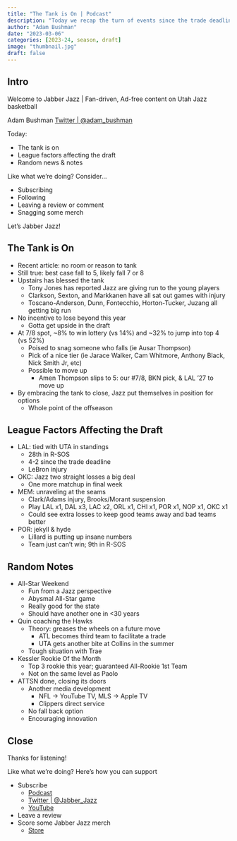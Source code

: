```yaml
---
title: "The Tank is On | Podcast"
description: "Today we recap the turn of events since the trade deadline, including the reported tanking, factors accross the league that will affect Utah's 2023 draft picks, and various news items surrounding the team of late."
author: "Adam Bushman"
date: "2023-03-06"
categories: [2023-24, season, draft]
image: "thumbnail.jpg"
draft: false
---
```


## Intro

Welcome to Jabber Jazz | Fan-driven, Ad-free content on Utah Jazz basketball

Adam Bushman [Twitter | @adam_bushman](https://www.twitter.com/adam_bushman)

Today:

*   The tank is on
*   League factors affecting the draft
*   Random news & notes

Like what we're doing? Consider...

*   Subscribing
*   Following
*   Leaving a review or comment
*   Snagging some merch

Let's Jabber Jazz!


## The Tank is On

*   Recent article: no room or reason to tank
*   Still true: best case fall to 5, likely fall 7 or 8
*   Upstairs has blessed the tank
    -   Tony Jones has reported Jazz are giving run to the young players
    -   Clarkson, Sexton, and Markkanen have all sat out games with injury
    -   Toscano-Anderson, Dunn, Fontecchio, Horton-Tucker, Juzang all getting big run
*   No incentive to lose beyond this year
    -   Gotta get upside in the draft
*   At 7/8 spot, ~8% to win lottery (vs 14%) and ~32% to jump into top 4 (vs 52%)
    -   Poised to snag someone who falls (ie Ausar Thompson)
    -   Pick of a nice tier (ie Jarace Walker, Cam Whitmore, Anthony Black, Nick Smith Jr, etc)
    -   Possible to move up
        *   Amen Thompson slips to 5: our #7/8, BKN pick, & LAL '27 to move up
*   By embracing the tank to close, Jazz put themselves in position for options
    -   Whole point of the offseason


## League Factors Affecting the Draft

*   LAL: tied with UTA in standings
    -   28th in R-SOS
    -   4-2 since the trade deadline
    -   LeBron injury
*   OKC: Jazz two straight losses a big deal
    -   One more matchup in final week
*   MEM: unraveling at the seams
    -   Clark/Adams injury, Brooks/Morant suspension
    -   Play LAL x1, DAL x3, LAC x2, ORL x1, CHI x1, POR x1, NOP x1, OKC x1
    -   Could see extra losses to keep good teams away and bad teams better
*   POR: jekyll & hyde
    -   Lillard is putting up insane numbers
    -   Team just can't win; 9th in R-SOS


## Random Notes

*   All-Star Weekend
    -   Fun from a Jazz perspective
    -   Abysmal All-Star game
    -   Really good for the state
    -   Should have another one in <30 years
*   Quin coaching the Hawks
    -   Theory: greases the wheels on a future move
        *   ATL becomes third team to facilitate a trade
        *   UTA gets another bite at Collins in the summer
    -   Tough situation with Trae
*   Kessler Rookie Of the Month
    -   Top 3 rookie this year; guaranteed All-Rookie 1st Team
    -   Not on the same level as Paolo
*   ATTSN done, closing its doors
    -   Another media development
        *   NFL -> YouTube TV, MLS -> Apple TV
        *   Clippers direct service
    -   No fall back option
    -   Encouraging innovation
    

## Close

Thanks for listening!

Like what we're doing? Here's how you can support

*   Subscribe
    -   [Podcast](https://linktr.ee/jabberjazz)
    -   [Twitter | @Jabber_Jazz](https://twitter.com/Jabber_Jazz)
    -   [YouTube](https://www.youtube.com/jabberjazz)
*   Leave a review
*   Score some Jabber Jazz merch
    -   [Store](https://jabber-jazz.myspreadshop.com/)
